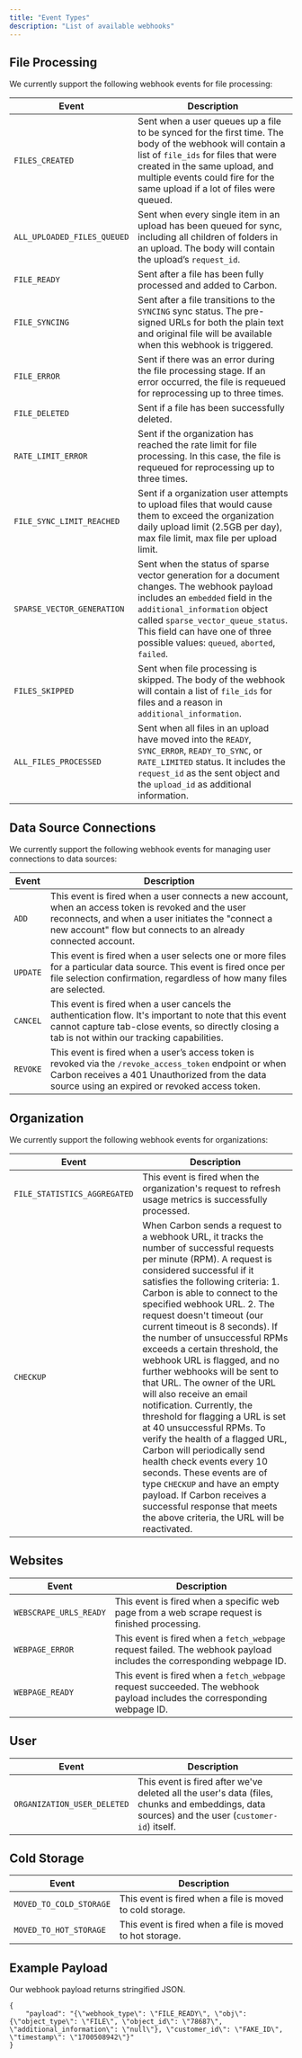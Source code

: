 ```yaml
---
title: "Event Types"
description: "List of available webhooks"
---
```


## File Processing

We currently support the following webhook events for file processing:

| Event | Description                           |
| -------- | ------------------------------------- |
|  `FILES_CREATED`    | Sent when a user queues up a file to be synced for the first time. The body of the webhook will contain a list of `file_ids` for files that were created in the same upload, and multiple events could fire for the same upload if a lot of files were queued.
| `ALL_UPLOADED_FILES_QUEUED`     | Sent when every single item in an upload has been queued for sync, including all children of folders in an upload. The body will contain the upload’s `request_id`.                        |
| `FILE_READY`   | Sent after a file has been fully processed and added to Carbon. |
| `FILE_SYNCING` | Sent after a file transitions to the `SYNCING` sync status. The pre-signed URLs for both the plain text and original file will be available when this webhook is triggered.|
| `FILE_ERROR` | Sent if there was an error during the file processing stage. If an error occurred, the file is requeued for reprocessing up to three times.|
| `FILE_DELETED`|Sent if a file has been successfully deleted.|
| `RATE_LIMIT_ERROR`|Sent if the organization has reached the rate limit for file processing. In this case, the file is requeued for reprocessing up to three times.|
| `FILE_SYNC_LIMIT_REACHED`|Sent if a organization user attempts to upload files that would cause them to exceed the organization daily upload limit (2.5GB per day), max file limit, max file per upload limit.|
| `SPARSE_VECTOR_GENERATION`|Sent when the status of sparse vector generation for a document changes. The webhook payload includes an `embedded` field in the `additional_information` object called `sparse_vector_queue_status`. This field can have one of three possible values: `queued`, `aborted`, `failed`.|
| `FILES_SKIPPED`|Sent when file processing is skipped. The body of the webhook will contain a list of `file_ids` for files and a reason in `additional_information`.|
| `ALL_FILES_PROCESSED`| Sent when all files in an upload have moved into the `READY`, `SYNC_ERROR`, `READY_TO_SYNC`, or `RATE_LIMITED` status. It includes the `request_id` as the sent object and the `upload_id` as additional information.
## Data Source Connections

We currently support the following webhook events for managing user connections to data sources:

| Event | Description                           |
| -------- | ------------------------------------- |
| `ADD` |This event is fired when a user connects a new account, when an access token is revoked and the user reconnects, and when a user initiates the "connect a new account" flow but connects to an already connected account.|
| `UPDATE`| This event is fired when a user selects one or more files for a particular data source. This event is fired once per file selection confirmation, regardless of how many files are selected.|
| `CANCEL` | This event is fired when a user cancels the authentication flow. It's important to note that this event cannot capture tab-close events, so directly closing a tab is not within our tracking capabilities.|
| `REVOKE` |This event is fired when a user’s access token is revoked via the `/revoke_access_token` endpoint or when Carbon receives a 401 Unauthorized from the data source using an expired or revoked access token.|

## Organization

We currently support the following webhook events for organizations:


| Event | Description                           |
| -------- | ------------------------------------- |
| `FILE_STATISTICS_AGGREGATED` |This event is fired when the organization's request to refresh usage metrics is successfully processed.|
|  `CHECKUP` |When Carbon sends a request to a webhook URL, it tracks the number of successful requests per minute (RPM). A request is considered successful if it satisfies the following criteria: 1. Carbon is able to connect to the specified webhook URL. 2. The request doesn't timeout (our current timeout is 8 seconds). If the number of unsuccessful RPMs exceeds a certain threshold, the webhook URL is flagged, and no further webhooks will be sent to that URL. The owner of the URL will also receive an email notification. Currently, the threshold for flagging a URL is set at 40 unsuccessful RPMs. To verify the health of a flagged URL, Carbon will periodically send health check events every 10 seconds. These events are of type `CHECKUP` and have an empty payload. If Carbon receives a successful response that meets the above criteria, the URL will be reactivated.|

## Websites

| Event | Description                           |
| -------- | ------------------------------------- |
| `WEBSCRAPE_URLS_READY`|This event is fired when a specific web page from a web scrape request is finished processing.|
| `WEBPAGE_ERROR`|This event is fired when a `fetch_webpage` request failed. The webhook payload includes the corresponding webpage ID.|
| `WEBPAGE_READY`|This event is fired when a `fetch_webpage` request succeeded. The webhook payload includes the corresponding webpage ID.|

## User
| Event | Description                           |
| -------- | ------------------------------------- |
|`ORGANIZATION_USER_DELETED`|This event is fired after we've deleted all the user's data (files, chunks and embeddings, data sources) and the user (`customer-id`) itself.|

## Cold Storage
| Event | Description                           |
| -------- | ------------------------------------- |
| `MOVED_TO_COLD_STORAGE`|This event is fired when a file is moved to cold storage.|
| `MOVED_TO_HOT_STORAGE`|This event is fired when a file is moved to hot storage.|


## Example Payload
Our webhook payload returns stringified JSON.
```
{
    "payload": "{\"webhook_type\": \"FILE_READY\", \"obj\": {\"object_type\": \"FILE\", \"object_id\": \"78687\", \"additional_information\": \"null\"}, \"customer_id\": \"FAKE_ID\", \"timestamp\": \"1700508942\"}"
}
```